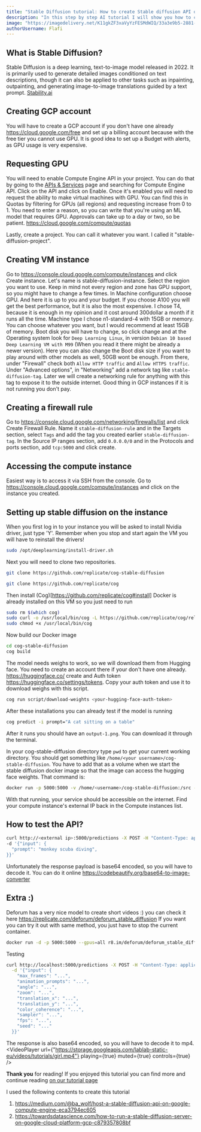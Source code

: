 ```yaml
---
title: "Stable Diffusion tutorial: How to create Stable diffusion API on a GCP VM instance"
description: "In this step by step AI tutorial I will show you how to create a stable diffusion API on a GCP VM instance in few minutes"
image: "https://imagedelivery.net/K11gkZF3xaVyYzFESMdWIQ/33a3e9b5-2881-4721-de40-9e5471bbbf00/full"
authorUsername: Flafi
---
```


## What is Stable Diffusion?

Stable Diffusion is a deep learning, text-to-image model released in 2022.
It is primarily used to generate detailed images conditioned on text descriptions,
though it can also be applied to other tasks such as inpainting, outpainting, and generating
image-to-image translations guided by a text prompt. [Stability.ai](https://stability.ai/)


## Creating GCP account

You will have to create a GCP account if you don't have one already https://cloud.google.com/free and 
set up a billing account because with the free tier you cannot use GPU. It is good idea to set up a Budget with alerts, as GPU usage
is very expensive.

## Requesting GPU

You will need to enable Compute Engine API in your project. You can do that by going to the [APIs & Services](https://console.cloud.google.com/apis/library) page and searching for Compute Engine API. Click on the API and click on Enable.
Once it's enabled you will need to request the ability to make virtual machines with GPU. You can find this in Quotas by filtering for GPUs (all regions) and requesting increase from 0 to 1. You need to enter a reason, so you can write that you're using an ML model that requires GPU. Approvals can take up to a day or two, so be patient. https://cloud.google.com/compute/quotas

Lastly, create a project. You can call it whatever you want. I called it "stable-diffusion-project".

## Creating VM instance

Go to https://console.cloud.google.com/compute/instances and click Create instance. Let's name is stable-diffusion-instance.
Select the region you want to use. Keep in mind not every region and zone has GPU support, so you might have to change a few times.
In Machine configuration choose GPU. And here it is up to you and your budget. If you choose A100 you will get the best performance,
but it is also the most expensive. I chose T4, because it is enough in my opinion and it cost around 300dollar a month if it runs all the time.
Machine type I chose n1-standard-4 with 15GB or memory. You can choose whatever you want, but I would recommend at least 15GB of memory.
Boot disk you will have to change, so click change and at the Operating system look for `Deep Learning Linux`, in version `Debian 10 based Deep Learning VM with M99` (When you read it there might be already a newer version).
Here you can also change the Boot disk size if you want to play around with other models as well, 50GB wont be enough.
From there, under "Firewall" check both `Allow HTTP traffic` and `Allow HTTPS traffic`.
Under "Advanced options", in "Networking" add a network tag like `stable-diffusion-tag`.
Later we will create a networking rule for anything with this tag to expose it to the outside internet.
Good thing in GCP instances if it is not running you don't pay.

## Creating a firewall rule

Go to https://console.cloud.google.com/networking/firewalls/list and click Create Firewall Rule.
Name it `stable-diffusion-rule` and in the Targets section, select `Tags` and add the tag you created earlier `stable-diffusion-tag`.
In the Source IP ranges section, add `0.0.0.0/0` and in the Protocols and ports section, add `tcp:5000` and click create.


## Accessing the compute instance

Easiest way is to access it via SSH from the console. Go to https://console.cloud.google.com/compute/instances and click on the instance you created.

## Setting up stable diffusion on the instance

When you first log in to your instance you will be asked to install Nvidia driver, just type 'Y'.
Remember when you stop and start again the VM you will have to reinstall the drivers!
```bash
sudo /opt/deeplearning/install-driver.sh
```
Next you will need to clone two repositories.
```bash
git clone https://github.com/replicate/cog-stable-diffusion
```
```bash
git clone https://github.com/replicate/cog
```

Then install (Cog)[https://github.com/replicate/cog#install] Docker is already installed on this VM so you just need to run
```bash
sudo rm $(which cog)
sudo curl -o /usr/local/bin/cog -L https://github.com/replicate/cog/releases/latest/download/cog_`uname -s`_`uname -m`
sudo chmod +x /usr/local/bin/cog
```

Now build our Docker image
```bash
cd cog-stable-diffusion
cog build
```

The model needs weighs to work, so we will download them from Hugging face. You need to create an account there if your don't have one already.
https://huggingface.co/ create and Auth token https://huggingface.co/settings/tokens.  Copy your auth token and use it to download weighs with this script.
```bash
cog run script/download-weights <your-hugging-face-auth-token>
```

After these installations you can already test if the model is running
```bash
cog predict -i prompt="A cat sitting on a table"
```

After it runs you should have an `output-1.png`. You can download it through the terminal.

In your cog-stable-diffusion directory type `pwd` to get your current working directory.
You should get something like `/home/<your username>/cog-stable-diffusion`.
You have to add that as a volume when we start the stable diffusion docker image so that the image can access the hugging face weights.
That command is:
```bash
docker run -p 5000:5000 -v /home/<username>/cog-stable-diffusion:/src --gpus=all cog-cog-stable-diffusion
```

With that running, your service should be accessible on the internet.
Find your compute instance's external IP back in the Compute instances list.


## How to test the API?
```bash
curl http://<external ip>:5000/predictions -X POST -H "Content-Type: application/json" \
-d '{"input": {
  "prompt": "monkey scuba diving",
}}'
```

Unfortunately the response payload is base64 encoded, so you will have to decode it.
You can do it online https://codebeautify.org/base64-to-image-converter

## Extra :)
Deforum has a very nice model to create short videos :) you can check it here https://replicate.com/deforum/deforum_stable_diffusion
If you want you can try it out with same method, you just have to stop the current container.
```bash
docker run -d -p 5000:5000 --gpus=all r8.im/deforum/deforum_stable_diffusion@sha256:e22e77495f2fb83c34d5fae2ad8ab63c0a87b6b573b6208e1535b23b89ea66d6
```
Testing
```bash
curl http://localhost:5000/predictions -X POST -H "Content-Type: application/json" \
  -d '{"input": {
    "max_frames": "...",
    "animation_prompts": "...",
    "angle": "...",
    "zoom": "...",
    "translation_x": "...",
    "translation_y": "...",
    "color_coherence": "...",
    "sampler": "...",
    "fps": "...",
    "seed": "..."
  }}'
  ```
  The response is also base64 encoded, so you will have to decode it to mp4.
<VideoPlayer
url={"https://storage.googleapis.com/lablab-static-eu/videos/tutorials/girl.mp4"}
playing={true}
muted={true}
controls={true}
/>


**Thank you** for reading! If you enjoyed this tutorial you can find more and continue reading 
[on our tutorial page](https://lablab.ai/t)

I used the following contents to create this tutorial 
1. https://medium.com/@ba_wolf/host-a-stable-diffusion-api-on-google-compute-engine-eca3794ec605
2. https://towardsdatascience.com/how-to-run-a-stable-diffusion-server-on-google-cloud-platform-gcp-c879357808bf
